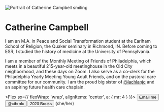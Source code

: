
<Banner>

<Image
  alt="Portrait of Catherine Campbell smiling"
  src="/portrait.jpg"
  width={1024}
  height={1536}
  layout="responsive"
  priority
/>

<div>

# Catherine Campbell

I am an M.A. in Peace and Social Transformation student at the Earlham School of Religion, the Quaker seminary in Richmond, IN. Before coming to ESR, I studied the history of medicine at the University of Pennsylvania.

I am a member of the Monthly Meeting of Friends of Philadelphia, which meets in a beautiful 215-year-old meetinghouse in the Old City neighborhood, and these days on Zoom. I also serve as a co-clerk for the Philadelphia Yearly Meeting Young Adult Friends, and on the pastoral care committee for our community. I am the proud big sister of [@lachlanjc](https://lachlanjc.com) and an aspiring future health care chaplain.

<Flex sx={{ flexWrap: 'wrap', alignItems: 'center', a: { mr: 4 } }}>
<Button as="a" variant="muted" href="mailto:catherine.campbell617@gmail.com">
<Mail />
Email me
</Button>
<Button as="a" variant="muted" href="https://twitter.com/cthrnlc">
<Twitter />
@cthrnlc
</Button>
<Button as="a" variant="muted" href="https://www.goodreads.com/user_challenges/20633037">
<BookOpen />
2020 Books
</Button>
(she/her)
</Flex>

</div>

</Banner>
